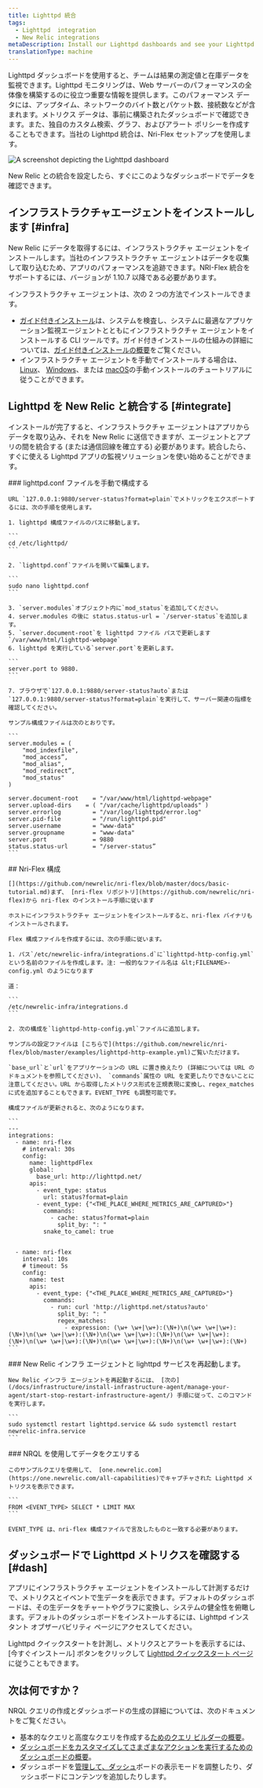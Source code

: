 ```yaml
---
title: Lighttpd 統合
tags:
  - Lighttpd  integration
  - New Relic integrations
metaDescription: Install our Lighttpd dashboards and see your Lighttpd  data in New Relic.
translationType: machine
---
```



Lighttpd ダッシュボードを使用すると、チームは結果の測定値と在庫データを監視できます。Lighttpd モニタリングは、Web サーバーのパフォーマンスの全体像を構築するのに役立つ重要な情報を提供します。このパフォーマンス データには、アップタイム、ネットワークのバイト数とパケット数、接続数などが含まれます。メトリクス データは、事前に構築されたダッシュボードで確認できます。また、独自のカスタム検索、グラフ、およびアラート ポリシーを作成することもできます。当社の Lighttpd 統合は、Nri-Flex セットアップを使用します。

<img
  title="Lighttpd dashboard"
  alt="A screenshot depicting the Lighttpd dashboard"
  src={infrastructureLighttptdDashboard}
/>

<figcaption>
  New Relic との統合を設定したら、すぐにこのようなダッシュボードでデータを確認できます。
</figcaption>

## インフラストラクチャエージェントをインストールします [#infra]

New Relic にデータを取得するには、インフラストラクチャ エージェントをインストールします。当社のインフラストラクチャ エージェントはデータを収集して取り込むため、アプリのパフォーマンスを追跡できます。NRI-Flex 統合をサポートするには、バージョンが 1.10.7 以降である必要があります。

インフラストラクチャ エージェントは、次の 2 つの方法でインストールできます。

* [ガイド付きインストール](https://one.newrelic.com/nr1-core?state=4f81feab-35f7-e97e-9903-52510f8542bd)は、システムを検査し、システムに最適なアプリケーション監視エージェントとともにインフラストラクチャ エージェントをインストールする CLI ツールです。ガイド付きインストールの仕組みの詳細については、[ガイド付きインストールの概要](/docs/infrastructure/host-integrations/installation/new-relic-guided-install-overview)をご覧ください。
* インフラストラクチャ エージェントを手動でインストールする場合は、 [Linux](/docs/infrastructure/install-infrastructure-agent/linux-installation/install-infrastructure-monitoring-agent-linux)、 [Windows](/docs/infrastructure/install-infrastructure-agent/windows-installation/install-infrastructure-monitoring-agent-windows/)、または [macOS](/docs/infrastructure/install-infrastructure-agent/macos-installation/install-infrastructure-monitoring-agent-macos/)の手動インストールのチュートリアルに従うことができます。

## Lighttpd を New Relic と統合する [#integrate]

インストールが完了すると、インフラストラクチャ エージェントはアプリからデータを取り込み、それを New Relic に送信できますが、エージェントとアプリの間を統合する (または通信回線を確立する) 必要があります。統合したら、すぐに使える Lighttpd アプリの監視ソリューションを使い始めることができます。

<Steps>
  <Step>
    ### lighttpd.conf ファイルを手動で構成する

    URL `127.0.0.1:9880/server-status?format=plain`でメトリックをエクスポートするには、次の手順を使用します。

    1. lighttpd 構成ファイルのパスに移動します。

    ```
    cd /etc/lighttpd/
    ```

    2. `lighttpd.conf`ファイルを開いて編集します。

    ```
    sudo nano lighttpd.conf
    ```

    3. `server.modules`オブジェクト内に`mod_status`を追加してください。
    4. server.modules の後に status.status-url = `/server-status`を追加します。
    5. `server.document-root`を lighttpd ファイル パスで更新します `/var/www/html/lighttpd-webpage`
    6. lighttpd を実行している`server.port`を更新します。

    ```
    server.port to 9880.
    ```

    7. ブラウザで`127.0.0.1:9880/server-status?auto`または`127.0.0.1:9880/server-status?format=plain`を実行して、サーバー関連の指標を確認してください。

    サンプル構成ファイルは次のとおりです。

    ```
    server.modules = (
        "mod_indexfile",
        "mod_access”,
        "mod_alias",
        "mod_redirect”,
        "mod_status"
    )

    server.document-root	= "/var/www/html/lighttpd-webpage"
    server.upload-dirs	  = ( "/var/cache/lighttpd/uploads" )
    server.errorlog		    = "/var/log/lighttpd/error.log"
    server.pid-file		    = "/run/lighttpd.pid"
    server.username		    = "www-data"
    server.groupname	    = "www-data"
    server.port		        = 9880
    status.status-url	    = "/server-status”
    ```
  </Step>

  <Step>
    ## Nri-Flex 構成

    [](https://github.com/newrelic/nri-flex/blob/master/docs/basic-tutorial.md)まず、 [nri-flex リポジトリ](https://github.com/newrelic/nri-flex)から nri-flex のインストール手順に従います

    ホストにインフラストラクチャ エージェントをインストールすると、nri-flex バイナリもインストールされます。

    Flex 構成ファイルを作成するには、次の手順に従います。

    1. パス`/etc/newrelic-infra/integrations.d`に`lighttpd-http-config.yml`という名前のファイルを作成します。注: 一般的なファイル名は &lt;FILENAME>-config.yml のようになります

    道：

    ```
    /etc/newrelic-infra/integrations.d
    ```

    2. 次の構成を`lighttpd-http-config.yml`ファイルに追加します。

    サンプルの設定ファイルは [こちらで](https://github.com/newrelic/nri-flex/blob/master/examples/lighttpd-http-example.yml)ご覧いただけます。

    `base_url`と`url`をアプリケーションの URL に置き換えたり (詳細については URL のドキュメントを参照してください)、 `commands`属性の URL を変更したりできないことに注意してください。URL から取得したメトリクス形式を正規表現に変換し、regex_matches に式を追加することもできます。EVENT_TYPE も調整可能です。

    構成ファイルが更新されると、次のようになります。

    ```
    ---
    integrations:
      - name: nri-flex
        # interval: 30s
        config:
          name: lighttpdFlex
          global:
            base_url: http://lighttpd.net/
          apis:
            - event_type: status
              url: status?format=plain
            - event_type: {"<THE_PLACE_WHERE_METRICS_ARE_CAPTURED>"}
              commands:
                - cache: status?format=plain
                  split_by: ": "
              snake_to_camel: true


      - name: nri-flex
        interval: 10s
        # timeout: 5s
        config:
          name: test
          apis:
            - event_type: {"<THE_PLACE_WHERE_METRICS_ARE_CAPTURED>"}
              commands:
                - run: curl 'http://lighttpd.net/status?auto'
                  split_by: ": "
                  regex_matches:
                    - expression: (\w+ \w+|\w+):(\N+)\n(\w+ \w+|\w+):(\N+)\n(\w+ \w+|\w+):(\N+)\n(\w+ \w+|\w+):(\N+)\n(\w+ \w+|\w+):(\N+)\n(\w+ \w+|\w+):(\N+)\n(\w+ \w+|\w+):(\N+)\n(\w+ \w+|\w+):(\N+)
    ```
  </Step>

  <Step>
    ### New Relic インフラ エージェントと lighttpd サービスを再起動します。

    New Relic インフラ エージェントを再起動するには、 [次の](/docs/infrastructure/install-infrastructure-agent/manage-your-agent/start-stop-restart-infrastructure-agent/) 手順に従って、このコマンドを実行します。

    ```
    sudo systemctl restart lighttpd.service && sudo systemctl restart newrelic-infra.service
    ```
  </Step>

  <Step>
    ### NRQL を使用してデータをクエリする

    このサンプルクエリを使用して、 [one.newrelic.com](https://one.newrelic.com/all-capabilities)でキャプチャされた Lighttpd メトリクスを表示できます。

    ```
    FROM <EVENT_TYPE> SELECT * LIMIT MAX 
    ```

    EVENT_TYPE は、nri-flex 構成ファイルで言及したものと一致する必要があります。
  </Step>
</Steps>

## ダッシュボードで Lighttpd メトリクスを確認する [#dash]

アプリにインフラストラクチャ エージェントをインストールして計測するだけで、メトリクスとイベントで生データを表示できます。デフォルトのダッシュボードは、その生データをチャートやグラフに変換し、システムの健全性を俯瞰します。デフォルトのダッシュボードをインストールするには、Lighttpd インスタント オブザーバビリティ ページにアクセスしてください。

Lighttpd クイックスタートを計測し、メトリクスとアラートを表示するには、\[今すぐインストール] ボタンをクリックして [Lighttpd クイックスタート ページ](https://newrelic.com/instant-observability/lighttpd) に従うこともできます。

## 次は何ですか？

NRQL クエリの作成とダッシュボードの生成の詳細については、次のドキュメントをご覧ください。

* 基本的なクエリと高度なクエリを作成する[ためのクエリ ビルダーの概要](/docs/query-your-data/explore-query-data/query-builder/introduction-query-builder)。
* [ダッシュボードをカスタマイズしてさまざまなアクションを実行するためのダッシュボードの概要](/docs/query-your-data/explore-query-data/dashboards/introduction-dashboards)。
* ダッシュボードを[管理して、ダッシュ](/docs/query-your-data/explore-query-data/dashboards/manage-your-dashboard)ボードの表示モードを調整したり、ダッシュボードにコンテンツを追加したりします。
